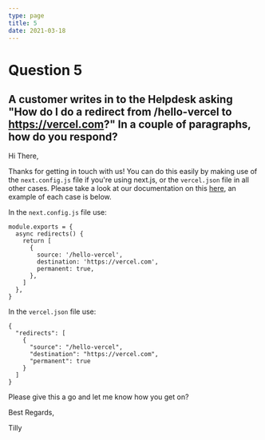 ```yaml
---
type: page
title: 5
date: 2021-03-18
---
```


# Question 5

## A customer writes in to the Helpdesk asking "How do I do a redirect from /hello-vercel to https://vercel.com?" In a couple of paragraphs, how do you respond?

Hi There,

Thanks for getting in touch with us! You can do this easily by making use of the `next.config.js` file if you're using next.js, or the `vercel.json` file in all other cases. Please take a look at our documentation on this [here](https://vercel.com/support/articles/does-vercel-support-permanent-redirects?query=redire#in-application-redirects), an example of each case is below.

In the `next.config.js` file use:
```
module.exports = {
  async redirects() {
    return [
      {
        source: '/hello-vercel',
        destination: 'https://vercel.com',
        permanent: true,
      },
    ]
  },
}
```

In the `vercel.json` file use:
```
{
  "redirects": [
    { 
      "source": "/hello-vercel",
      "destination": "https://vercel.com", 
      "permanent": true
    }
  ]
}
```
Please give this a go and let me know how you get on?

Best Regards,

Tilly
